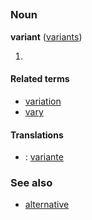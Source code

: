 =={{en}}==
===Noun===
'''variant''' ([[variants]])

# {{stub}}

====Related terms====
*[[variation]]
*[[vary]]

====Translations====
*{{it}}: [[variante]] {{f}}

===See also===
*[[alternative]]